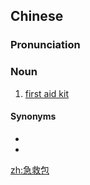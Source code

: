 ==Chinese==
{{zh-forms|type=21}}

===Pronunciation===
{{zh-pron
|m=jíjiùbāo
|c=gap1 gau3 baau1
|cat=n
}}

===Noun===
{{zh-noun}}

# [[first aid kit]]

====Synonyms====
* {{zh-l|急救箱}}
* {{zh-l|急救藥箱}}

[[zh:急救包]]
